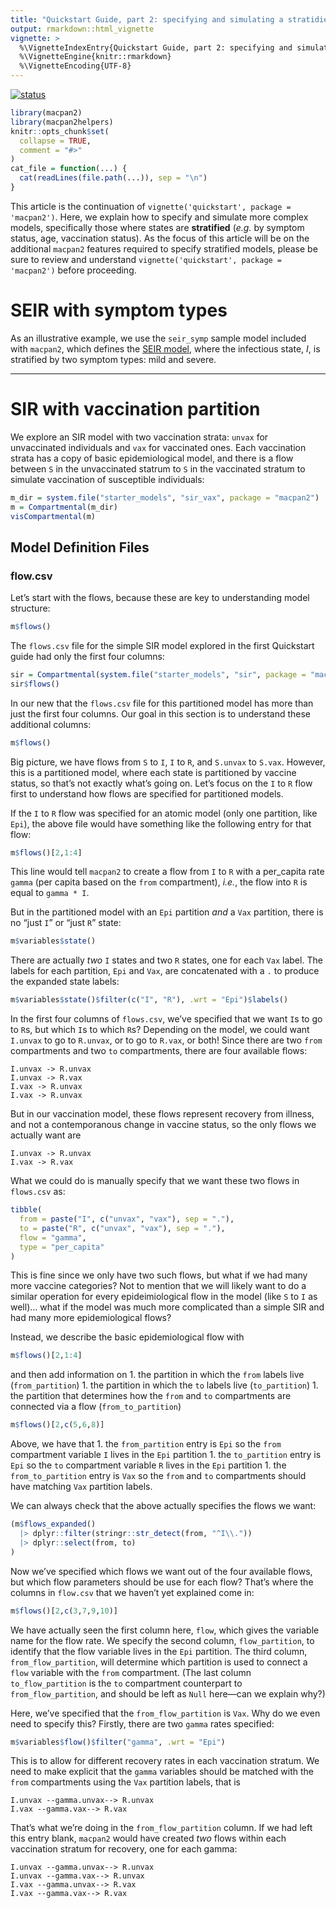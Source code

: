 ```yaml
---
title: "Quickstart Guide, part 2: specifying and simulating a stratidied compartmental model"
output: rmarkdown::html_vignette
vignette: >
  %\VignetteIndexEntry{Quickstart Guide, part 2: specifying and simulating a stratified compartmental model}
  %\VignetteEngine{knitr::rmarkdown}
  %\VignetteEncoding{UTF-8}
---
```


[![status](https://img.shields.io/badge/status-stub-red)](https://img.shields.io/badge/status-stub-red)

```r
library(macpan2)
library(macpan2helpers)
knitr::opts_chunk$set(
  collapse = TRUE,
  comment = "#>"
)
cat_file = function(...) {
  cat(readLines(file.path(...)), sep = "\n")
}
```

This article is the continuation of `vignette('quickstart', package = 'macpan2')`. Here, we explain how to specify and simulate more complex models, specifically those where states are **stratified** (_e.g._ by symptom status, age, vaccination status). As the focus of this article will be on the additional `macpan2` features required to specify stratified models, please be sure to review and understand `vignette('quickstart', package = 'macpan2')` before proceeding. 

# SEIR with symptom types

As an illustrative example, we use the `seir_symp` sample model included with `macpan2`, which defines the [SEIR model](https://en.wikipedia.org/wiki/Compartmental_models_in_epidemiology#The_SEIR_model), where the infectious state, $I$, is stratified by two symptom types: mild and severe.

---

# SIR with vaccination partition

We explore an SIR model with two vaccination strata: `unvax` for unvaccinated individuals and `vax` for vaccinated ones. Each vaccination strata has a copy of basic epidemiological model, and there is a flow between `S` in the unvaccinated statrum to `S` in the vaccinated stratum to simulate vaccination of susceptible individuals:

```r
m_dir = system.file("starter_models", "sir_vax", package = "macpan2")
m = Compartmental(m_dir)
visCompartmental(m)
```



## Model Definition Files

### flow.csv

Let's start with the flows, because these are key to understanding model structure:

```r
m$flows()
```

The `flows.csv` file for the simple SIR model explored in the first Quickstart guide had only the first four columns:

```r
sir = Compartmental(system.file("starter_models", "sir", package = "macpan2"))
sir$flows()
```

In our new that the `flows.csv` file for this partitioned model has more than just the first four columns. Our goal in this section is to understand these additional columns:

```r
m$flows()
```

Big picture, we have flows from `S` to `I`, `I` to `R`, and `S.unvax` to `S.vax`. However, this is a partitioned model, where each state is partitioned by vaccine status, so that's not exactly what's going on. Let's focus on the `I` to `R` flow first to understand how flows are specified for partitioned models.

If the `I` to `R` flow was specified for an atomic model (only one partition, like `Epi`), the above file would have something like the following entry for that flow:

```r
m$flows()[2,1:4]
```

This line would tell `macpan2` to create a flow from `I` to `R` with a per_capita rate `gamma` (per capita based on the `from` compartment), _i.e._, the flow into `R` is equal to `gamma * I`. 

But in the partitioned model with an `Epi` partition _and_ a `Vax` partition, there is no "just `I`" or "just `R`" state:

```r
m$variables$state()
```
There are actually _two_ `I` states and two `R` states, one for each `Vax` label. The labels for each partition, `Epi` and `Vax`, are concatenated with a `.` to produce the expanded state labels:

```r
m$variables$state()$filter(c("I", "R"), .wrt = "Epi")$labels()
```

In the first four columns of `flows.csv`, we've specified that we want `I`s to go to `R`s, but which `I`s to which `R`s? Depending on the model, we could want `I.unvax` to go to `R.unvax`, or to go to `R.vax`, or both! Since there are two `from` compartments and two `to` compartments, there are four available flows:

```
I.unvax -> R.unvax 
I.unvax -> R.vax
I.vax -> R.unvax
I.vax -> R.unvax
```

But in our vaccination model, these flows represent recovery from illness, and not a contemporanous change in vaccine status, so the only flows we actually want are

```
I.unvax -> R.unvax
I.vax -> R.vax

```

What we could do is manually specify that we want these two flows in `flows.csv` as:

```r
tibble(
  from = paste("I", c("unvax", "vax"), sep = "."),
  to = paste("R", c("unvax", "vax"), sep = "."),
  flow = "gamma",
  type = "per_capita"
)
```

This is fine since we only have two such flows, but what if we had many more vaccine categories? Not to mention that we will likely want to do a similar operation for every epideimiological flow in the model (like `S` to `I` as well)... what if the model was much more complicated than a simple SIR and had many more epidemiological flows? 

Instead, we describe the basic epidemiological flow with

```r
m$flows()[2,1:4]
```

and then add information on 
1. the partition in which the `from` labels live (`from_partition`)
1. the partition in which the `to` labels live (`to_partition`)
1. the partition that determines how the `from` and `to` compartments are connected via a flow (`from_to_partition`)

```r
m$flows()[2,c(5,6,8)]
```

Above, we have that 
1. the `from_partition` entry is `Epi` so the `from` compartment variable `I` lives in the `Epi` partition
1. the `to_partition` entry is `Epi` so the `to` compartment variable `R` lives in the `Epi` partition
1. the `from_to_partition` entry is `Vax` so the `from` and `to` compartments should have matching `Vax` partition labels.

We can always check that the above actually specifies the flows we want:

```r
(m$flows_expanded() 
  |> dplyr::filter(stringr::str_detect(from, "^I\\.")) 
  |> dplyr::select(from, to)
)
```

Now we've specified which flows we want out of the four available flows, but which flow parameters should be use for each flow? That's where the columns in `flow.csv` that we haven't yet explained come in:

```r
m$flows()[2,c(3,7,9,10)]
```

We have actually seen the first column here, `flow`, which gives the variable name for the flow rate. We specify the second column, `flow_partition`, to identify that the flow variable lives in the `Epi` partition. The third column, `from_flow_partition`, will determine which partition is used to connect a `flow` variable with the `from` compartment. (The last column `to_flow_partition` is the `to` compartment counterpart to `from_flow_partition`, and should be left as `Null` here---can we explain why?)

Here, we've specified that the `from_flow_partition` is `Vax`. Why do we even need to specify this? Firstly, there are two `gamma` rates specified:

```r
m$variables$flow()$filter("gamma", .wrt = "Epi")
```

This is to allow for different recovery rates in each vaccination stratum. We need to make explicit that the `gamma` variables should be matched with the `from` compartments using the `Vax` partition labels, that is

```
I.unvax --gamma.unvax--> R.unvax
I.vax --gamma.vax--> R.vax
```

That's what we're doing in the `from_flow_partition` column. If we had left this entry blank, `macpan2` would have created _two_ flows within each vaccination stratum for recovery, one for each gamma:

```
I.unvax --gamma.unvax--> R.unvax
I.unvax --gamma.vax--> R.unvax
I.vax --gamma.unvax--> R.vax
I.vax --gamma.vax--> R.vax
```
